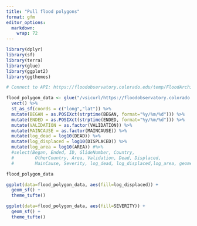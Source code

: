```yaml
---
title: "Pull flood polygons"
format: gfm
editor_options: 
  markdown: 
    wrap: 72
---
```


```r
library(dplyr)
library(sf)
library(terra)
library(glue)
library(ggplot2)
library(ggthemes)
```



```r
# Connect to API: https://floodobservatory.colorado.edu/temp/FloodArchive_region.shp

flood_polygon_data <- glue("/vsicurl/https://floodobservatory.colorado.edu/temp/FloodArchive_region.shp") %>%
  vect() %>%
  st_as_sf(coords = c("long","lat")) %>%
  mutate(BEGAN = as.POSIXct(strptime(BEGAN, format="%y/%m/%d"))) %>%
  mutate(ENDED = as.POSIXct(strptime(ENDED, format="%y/%m/%d"))) %>%
  mutate(VALIDATION = as.factor(VALIDATION)) %>%
  mutate(MAINCAUSE = as.factor(MAINCAUSE)) %>%
  mutate(log_dead = log10(DEAD)) %>%
  mutate(log_displaced = log10(DISPLACED)) %>%
  mutate(log_area = log10(AREA)) #%>%
  #select(Began, Ended, ID, GlideNumber, Country,   
  #        OtherCountry, Area, Validation, Dead, Displaced,   
  #        MainCause, Severity, log_dead, log_displaced,log_area, geometry)

flood_polygon_data
```

```r
ggplot(data=flood_polygon_data, aes(fill=log_displaced)) +
  geom_sf() + 
  theme_tufte()
```


```r
ggplot(data=flood_polygon_data, aes(fill=SEVERITY)) +
  geom_sf() + 
  theme_tufte()
```
